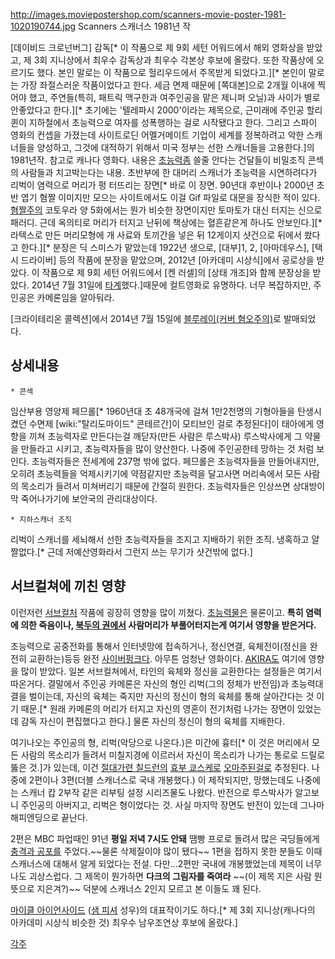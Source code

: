 http://images.moviepostershop.com/scanners-movie-poster-1981-1020190744.jpg
Scanners
스캐너스
1981년 작

[데이비드 크로넌버그] 감독[* 이 작품으로 제 9회 세턴 어워드에서 해외 영화상을 받았고, 제 3회 지니상에서 최우수 감독상과 최우수 각본상 후보에 올랐다. 또한 작품상에 오르기도 했다. 본인 말로는 이 작품으로 헐리우드에서 주목받게 되었다고.][* 본인이 말로는 가장 좌절스러운 작품이었다고 한다. 세금 면제 때문에 [쪽대본]으로 2개월 이내에 찍어야 했고, 주연들(특히, 패트릭 맥구한과 여주인공을 맡은 제니퍼 오닐)과 사이가 별로 안좋았다고 한다.][* 초기에는 '텔레파시 2000'이라는 제목으로, 근미래에 주인공 할리 퀸이 지하철에서 초능력으로 여자를 성폭행하는 걸로 시작됐다고 한다. 그리고 스파이 영화의 컨셉을 가졌는데 사이트로딘 어멜거메이트 기업이 세계를 정복하려고 악한 스캐너들을 양성하고, 그것에 대적하기 위해서 미국 정부는 선한 스캐너들을 고용한다.]의 1981년작. 참고로 캐나다 영화다. 내용은 [[초능력]]좀 쓸줄 안다는 건달들이 비밀조직 콘섹의 사람들과 치고박는다는 내용. 초반부에 한 대머리 스캐너가 초능력을 시연하려다가 리벅이 염력으로 머리가 펑 터뜨리는 장면[* 바로 이 장면. 90년대 후반이나 2000년 초반 엽기 혐짤 이미지만 모으는 사이트에서도 이걸 Gif 파일로 대문을 장식한 적이 있다.[http://img3.wikia.nocookie.net/__cb20120904042620/uncyclopedia/images/archive/b/b5/20120914120348!Exploding-head.gif 혐짤주의] 코토우라 양 5화에서는 뭔가 비슷한 장면이지만 토마토가 대신 터지는 신으로 패러디. 근데 옥의티로 머리가 터지고 난뒤에 책상에는 혈흔같은게 하나도 안보인다.][* 라텍스로 만든 머리모형에 개 사료와 토끼간을 넣은 뒤 12게이지 샷건으로 뒤에서 쐈다고 한다.][* 분장은 딕 스미스가 맡았는데 1922년 생으로, [대부]1, 2, [아마데우스], [택시 드라이버] 등의 작품에 분장을 맡았으며, 2012년 [아카데미 시상식]에서 공로상을 받았다. 이 작품으로 제 9회 세턴 어워드에서 [켄 러셀]의 [상태 개조]와 함께 분장상을 받았다. 2014년 7월 31일에 [http://www.imdb.com/news/ni57550656/?ref_=hm_nw_tp_t1 타계]했다.]때문에 컬트영화로 유명하다. 
너무 복잡하지만, 주인공은 카메론임을 알아둬라. 

[크라이테리온 콜렉션]에서 2014년 7월 15일에 [http://www.blu-ray.com/movies/Scanners-Blu-ray/64496/ 블루레이(커버 혐오주의)]로 발매되었다.

== 상세내용 ==

 * 콘섹
임산부용 영양제 페므롤[* 1960년대 초 48개국에 걸쳐 1만2천명의 기형아들을 탄생시켰던 수면제 [wiki:"탈리도마이드" 콘테르간]이 모티브인 걸로 추정된다]이 태아에게 영향을 끼쳐 초능력자로 만든다는걸 깨닫자(만든 사람은 루스박사) 루스박사에게 그 약물을 만들라고 시키고, 초능력자들을 많이 양산한다. 나중에 주인공한테 망하는 것 처럼 보인다. 초능력자들은 전세계에 237명 밖에 없다. 페므롤은 초능력자들을 만들어내지만, 오히려 초능력들을 억제시키기에 약점같지만 초능력을 달고사면 머리속에서 모든 사람의 목소리가 들려서 미쳐버리기 때문에 간절히 원한다. 초능력자들은 인상쓰면 상대방이 막 죽어나가기에 보안국의 관리대상이다.

 * 지하스캐너 조직
리벅이 스캐너를 세뇌해서 선한 초능력자들을 조지고 지배하기 위한 조직. 냉혹하고 얄짤없다.[* 근데 저예산영화라서 그런지 쓰는 무기가 샷건밖에 없다.]

== 서브컬쳐에 끼친 영향 ==
이런저런 [[서브컬처]] 작품에 굉장히 영향을 많이 끼쳤다. [[초능력]]물은 물론이고. '''특히 염력에 의한 죽음이나, [[북두의 권]]에서 사람머리가 부풀어터지는게 여기서 영향을 받은거다.''' 

초능력으로 공중전화를 통해서 인터넷망에 접속하거나, 정신연결, 육체전이(정신을 완전히 교환하는)등등 완전 [[사이버펑크]]다.  아무튼 엄청난 영화이다. [[AKIRA]]도 여기에 영향을 많이 받았다. 일본 서브컬쳐에서, 타인의 육체와 정신을 교환한다는 설정들은 여기서 따온거다. 결말에서 주인공 카메론은 자신의 형인 리벅(그의 정체가 반전임)과 초능력대결을 벌이는데, 자신의 육체는 죽지만 자신의 정신이 형의 육체를 통해 살아간다는 것 이기 때문.[* 원래 카메론의 머리가 터지고 자신의 영혼이 전기처럼 나가는 장면이 있었는데 감독 자신이 편집했다고 한다.] 물론 자신의 정신이 형의 육체를 지배한다. 

여기나오는 주인공의 형, 리벅(악당으로 나온다.)은 미간에 흉터[* 이 것은 머리에서 모든 사람의 목소리가 들려서 미칠지경에 이르러서 자신이 목소리가 나가는 통로로 드릴로 뚫은 것.]가 있는데, 이건 [[절대가련 칠드런]]의 [[효부 쿄스케]]로 [[오마주]]된걸로 추정된다. 나중에 2편이나 3편(더블 스캐너스로 국내 개봉했다.) 이 제작되지만, 망했는데도 나중에는 스캐너 캅 2부작 같은 리부팅 설정 시리즈물도 나왔다. 반전으로 루스박사가 알고보니 주인공의 아버지고, 리벅은 형이었다는 것. 사실 마지막 장면도 반전이 있는데 그나마 해피엔딩으로 끝난다.

2편은 MBC 파업때인 91년 '''평일 저녁 7시도 안돼''' 땜빵 프로로 돌려서 많은 국딩들에게 [[충격과 공포]]를 주었다.~~물론 삭제질이야 많이 됐다~~ 1편을 접하지 못한 분들도 이때 스캐너스에 대해서 알게 되었다는 전설. 다만...2편만 국내에 개봉했었는데 제목이 너무나도 괴상스럽다. 그 제목이 뭔가하면  '''다크의 그림자를 죽여라''' ~~(이 제목 지은 사람 뭔뜻으로 지은겨?)~~ 덕분에 스캐너스 2인지 모르고 본 이들도 꽤 된다.

[[마이클 아이언사이드]] ([[샘 피셔]] 성우)의 대표작이기도 하다.[* 제 3회 지니상(캐나다의 아카데미 시상식 비슷한 것) 최우수 남우조연상 후보에 올랐다.]

[[각주]]
